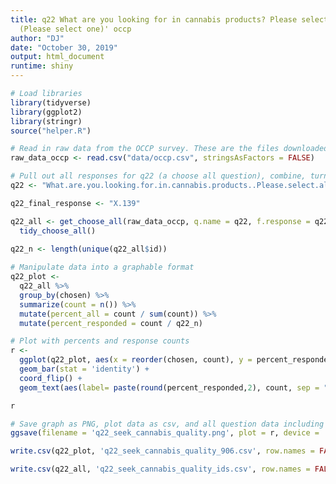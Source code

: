 ```yaml
---
title: q22 What are you looking for in cannabis products? Please select all that apply.
  (Please select one)' occp
author: "DJ"
date: "October 30, 2019"
output: html_document
runtime: shiny
---
```



```r
# Load libraries
library(tidyverse)
library(ggplot2)
library(stringr)
source("helper.R")
```

```r
# Read in raw data from the OCCP survey. These are the files downloaded from survey monkey saved as a .csv
raw_data_occp <- read.csv("data/occp.csv", stringsAsFactors = FALSE)
```

```r
# Pull out all responses for q22 (a choose all question), combine, turn into a tidy data format for further processing then determine 'question n'
q22 <- "What.are.you.looking.for.in.cannabis.products..Please.select.all.that.apply."

q22_final_response <- "X.139"

q22_all <- get_choose_all(raw_data_occp, q.name = q22, f.response = q22_final_response) %>%
  tidy_choose_all()
  
q22_n <- length(unique(q22_all$id))
```

```r
# Manipulate data into a graphable format
q22_plot <-
  q22_all %>%
  group_by(chosen) %>%
  summarize(count = n()) %>%
  mutate(percent_all = count / sum(count)) %>%
  mutate(percent_responded = count / q22_n)
```

```r
# Plot with percents and response counts
r <- 
  ggplot(q22_plot, aes(x = reorder(chosen, count), y = percent_responded)) +
  geom_bar(stat = 'identity') +
  coord_flip() +
  geom_text(aes(label= paste(round(percent_responded,2), count, sep = "***")))

r
```

```r
# Save graph as PNG, plot data as csv, and all question data including response IDs as csv (save question n and N at end of plot file as "_x.x")
ggsave(filename = 'q22_seek_cannabis_quality.png', plot = r, device = 'png')

write.csv(q22_plot, 'q22_seek_cannabis_quality_906.csv', row.names = FALSE)

write.csv(q22_all, 'q22_seek_cannabis_quality_ids.csv', row.names = FALSE)
```
